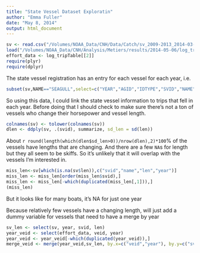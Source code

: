 ```yaml
---
title: "State Vessel Dataset Exploratin"
author: "Emma Fuller"
date: "May 8, 2014"
output: html_document
---
```


```r
sv <- read.csv("/Volumes/NOAA_Data/CNH/Data/Catch/sv_2009-2013_2014-03-21.csv",as.is=TRUE)
load("/Volumes/NOAA_Data/CNH/Analysis/Metiers/results/2014-05-06/log_tripTable_2014-05-06.Rdata")
effort_data <- log_tripTable[[2]]
require(plyr)
require(dplyr)
```

The state vessel registration has an entry for each vessel for each year, i.e.
```r
subset(sv,NAME=="SEAGULL",select=c("YEAR","AGID","IDTYPE","SVID","NAME","LEN","HP"))
```

So using this data, I could link the state vessel information to trips that fell in each year. Before doing that I should check to make sure there's not a ton of vessels who change their horsepower and vessel length. 

```r
colnames(sv) <- tolower(colnames(sv))
dlen <- ddply(sv, .(svid), summarize, sd_len = sd(len))
```

About `r round(length(which(dlen$sd_len>0))/nrow(dlen),2)*100`% of the vessels have lengths that are changing. And there are a few `NA`s for length but they all seem to be skiffs. So it's unlikely that it will overlap with the vessels I'm interested in. 

```r
miss_len<-sv[which(is.na(sv$len)),c("svid","name","len","year")]
miss_len <- miss_len[order(miss_len$svid),]
miss_len <- miss_len[-which(duplicated(miss_len[,1])),]
(miss_len)
```

But it looks like for many boats, it's NA for just one year

Because relatively few vessels have a changing length, will just add a dummy variable for vessels that need to have a merge by year

```r
sv_len <- select(sv, year, svid, len)
year_veid <- select(effort_data, veid, year)
year_veid <- year_veid[-which(duplicated(year_veid)),]
merge_veid <- merge(year_veid,sv_len, by.x=c("veid","year"), by.y=c("svid","year"),)
```

